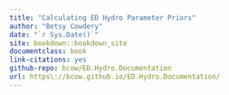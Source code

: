```yaml
--- 
title: "Calculating ED Hydro Parameter Priors"
author: "Betsy Cowdery"
date: "`r Sys.Date()`"
site: bookdown::bookdown_site
documentclass: book
link-citations: yes
github-repo: bcow/ED.Hydro.Documentation
url: https\://bcow.github.io/ED.Hydro.Documentation/
---
```

